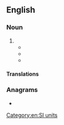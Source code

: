 {{also|zetta-meter}}
==English==

===Noun===
{{en-noun}}

# {{alternative spelling of|en|zettametre|from=US}}
#* {{quote-book|en |year=2015|title=No Wonder You Wonder!: Great Inventions and Scientific Mysteries|author=Claude Phipps |page=|ISBN=3319216805|passage=On the other extreme, our galaxy (we call it the Milky Way) is about 0.9 Zm ('''Zettameters''', 100 million trillion meters) in diameter.}}
#* {{quote-book|en |year=2016|title=Mathematical Excursions |author=Richard N. Aufmann, Joanne Lockwood, Richard D. Nation |page=364|ISBN=1337516198|passage=What is the speed of light in Zm ('''zettameters''') per second? }}
#* {{quote-book|en |year=2017 |title=Modern Nuclear Chemistry |author=Walter D. Loveland, David J. Morrissey, Glenn T. Seaborg |page=2|ISBN=0470906731|passage=The size scale for the nuclear chemistry laboratory ranges from zeptometers (10<sup>−21</sup> m) to zettameters (10<sup>21</sup> m).}}

====Translations====
{{trans-see|zettametre}}

===Anagrams===
* {{anagrams|en|a=aeeemrtttz|zettametre}}

[[Category:en:SI units]]